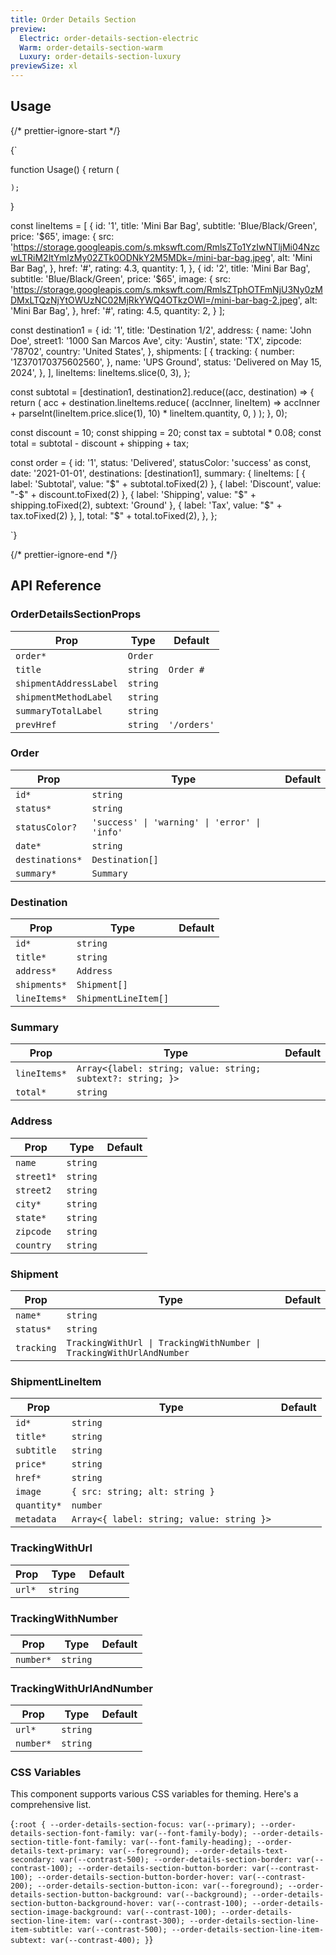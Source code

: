 ```yaml
---
title: Order Details Section
preview:
  Electric: order-details-section-electric
  Warm: order-details-section-warm
  Luxury: order-details-section-luxury
previewSize: xl
---
```


## Usage

{/* prettier-ignore-start */}

<CodeBlock lang="ts">{`

function Usage() {
    return (
        <OrderDetailsSection order={order} prevHref="#" />

    );
}

const lineItems = [
    {
      id: '1',
      title: 'Mini Bar Bag',
      subtitle: 'Blue/Black/Green',
      price: '$65',
      image: {
        src: 'https://storage.googleapis.com/s.mkswft.com/RmlsZTo1YzIwNTljMi04NzcwLTRiM2ItYmIzMy02ZTk0ODNkY2M5MDk=/mini-bar-bag.jpeg',
        alt: 'Mini Bar Bag',
      },
      href: '#',
      rating: 4.3,
      quantity: 1,
    },
    {
      id: '2',
      title: 'Mini Bar Bag',
      subtitle: 'Blue/Black/Green',
      price: '$65',
      image: {
        src: 'https://storage.googleapis.com/s.mkswft.com/RmlsZTphOTFmNjU3Ny0zMDMxLTQzNjYtOWUzNC02MjRkYWQ4OTkzOWI=/mini-bar-bag-2.jpeg',
        alt: 'Mini Bar Bag',
      },
      href: '#',
      rating: 4.5,
      quantity: 2,
    }
];

const destination1 = {
    id: '1',
    title: 'Destination 1/2',
    address: {
      name: 'John Doe',
      street1: '1000 San Marcos Ave',
      city: 'Austin',
      state: 'TX',
      zipcode: '78702',
      country: 'United States',
    },
    shipments: [
      {
        tracking: {
          number: '1Z370170375602560',
        },
        name: 'UPS Ground',
        status: 'Delivered on May 15, 2024',
      },
    ],
    lineItems: lineItems.slice(0, 3),
};

const subtotal = [destination1, destination2].reduce((acc, destination) => {
    return (
      acc +
      destination.lineItems.reduce(
        (accInner, lineItem) => accInner + parseInt(lineItem.price.slice(1), 10) * lineItem.quantity,
        0,
      )
    );
}, 0);

const discount = 10;
const shipping = 20;
const tax = subtotal * 0.08;
const total = subtotal - discount + shipping + tax;

const order = {
    id: '1',
    status: 'Delivered',
    statusColor: 'success' as const,
    date: '2021-01-01',
    destinations: [destination1],
    summary: {
      lineItems: [
        { label: 'Subtotal', value: "$" +  subtotal.toFixed(2) },
        { label: 'Discount', value: "-$" + discount.toFixed(2) },
        { label: 'Shipping', value: "$" +  shipping.toFixed(2), subtext: 'Ground' },
        { label: 'Tax', value: "$" + tax.toFixed(2) },
      ],
      total: "$" + total.toFixed(2),
    },
};

`}
</CodeBlock>

{/* prettier-ignore-end */}

## API Reference

### OrderDetailsSectionProps

| Prop                   | Type                                         | Default     |
| ---------------------- | -------------------------------------------- | ----------- |
| `order*`               | `Order` <Tooltip content="See Order below"/> |             |
| `title`                | `string`                                     | `Order #`   |
| `shipmentAddressLabel` | `string`                                     |             |
| `shipmentMethodLabel`  | `string`                                     |             |
| `summaryTotalLabel`    | `string`                                     |             |
| `prevHref`             | `string`                                     | `'/orders'` |

### Order

| Prop            | Type                                                       | Default |
| --------------- | ---------------------------------------------------------- | ------- |
| `id*`           | `string`                                                   |         |
| `status*`       | `string`                                                   |         |
| `statusColor?`  | `'success' \| 'warning' \| 'error' \| 'info'`              |         |
| `date*`         | `string`                                                   |         |
| `destinations*` | `Destination[]` <Tooltip content="See Destination below"/> |         |
| `summary*`      | `Summary` <Tooltip content="See Summary below"/>           |         |

### Destination

| Prop         | Type                                                                 | Default |
| ------------ | -------------------------------------------------------------------- | ------- |
| `id*`        | `string`                                                             |         |
| `title*`     | `string`                                                             |         |
| `address*`   | `Address` <Tooltip content="See Address below"/>                     |         |
| `shipments*` | `Shipment[]` <Tooltip content="See Shipment below"/>                 |         |
| `lineItems*` | `ShipmentLineItem[]` <Tooltip content="See ShipmentLineItem below"/> |         |

### Summary

| Prop         | Type                                                        | Default |
| ------------ | ----------------------------------------------------------- | ------- |
| `lineItems*` | `Array<{label: string; value: string; subtext?: string; }>` |         |
| `total*`     | `string`                                                    |         |

### Address

| Prop       | Type     | Default |
| ---------- | -------- | ------- |
| `name`     | `string` |         |
| `street1*` | `string` |         |
| `street2`  | `string` |         |
| `city*`    | `string` |         |
| `state*`   | `string` |         |
| `zipcode`  | `string` |         |
| `country`  | `string` |         |

### Shipment

| Prop       | Type                                                                                                                    | Default |
| ---------- | ----------------------------------------------------------------------------------------------------------------------- | ------- |
| `name*`    | `string`                                                                                                                |         |
| `status*`  | `string`                                                                                                                |         |
| `tracking` | `TrackingWithUrl \| TrackingWithNumber \| TrackingWithUrlAndNumber` <Tooltip content="See tracking types below below"/> |         |

### ShipmentLineItem

| Prop        | Type                                      | Default |
| ----------- | ----------------------------------------- | ------- |
| `id*`       | `string`                                  |         |
| `title*`    | `string`                                  |         |
| `subtitle`  | `string`                                  |         |
| `price*`    | `string`                                  |         |
| `href*`     | `string`                                  |         |
| `image`     | `{ src: string; alt: string }`            |         |
| `quantity*` | `number`                                  |         |
| `metadata`  | `Array<{ label: string; value: string }>` |         |

### TrackingWithUrl

| Prop   | Type     | Default |
| ------ | -------- | ------- |
| `url*` | `string` |         |

### TrackingWithNumber

| Prop      | Type     | Default |
| --------- | -------- | ------- |
| `number*` | `string` |         |

### TrackingWithUrlAndNumber

| Prop      | Type     | Default |
| --------- | -------- | ------- |
| `url*`    | `string` |         |
| `number*` | `string` |         |

### CSS Variables

This component supports various CSS variables for theming. Here's a comprehensive list.

<CodeBlock lang="css">{`
:root {
    --order-details-section-focus: var(--primary);
    --order-details-section-font-family: var(--font-family-body);
    --order-details-section-title-font-family: var(--font-family-heading);
    --order-details-text-primary: var(--foreground);
    --order-details-text-secondary: var(--contrast-500);
    --order-details-section-border: var(--contrast-100);
    --order-details-section-button-border: var(--contrast-100);
    --order-details-section-button-border-hover: var(--contrast-200);
    --order-details-section-button-icon: var(--foreground);
    --order-details-section-button-background: var(--background);
    --order-details-section-button-background-hover: var(--contrast-100);
    --order-details-section-image-background: var(--contrast-100);
    --order-details-section-line-item: var(--contrast-300);
    --order-details-section-line-item-subtitle: var(--contrast-500);
    --order-details-section-line-item-subtext: var(--contrast-400);
}
`}</CodeBlock>
